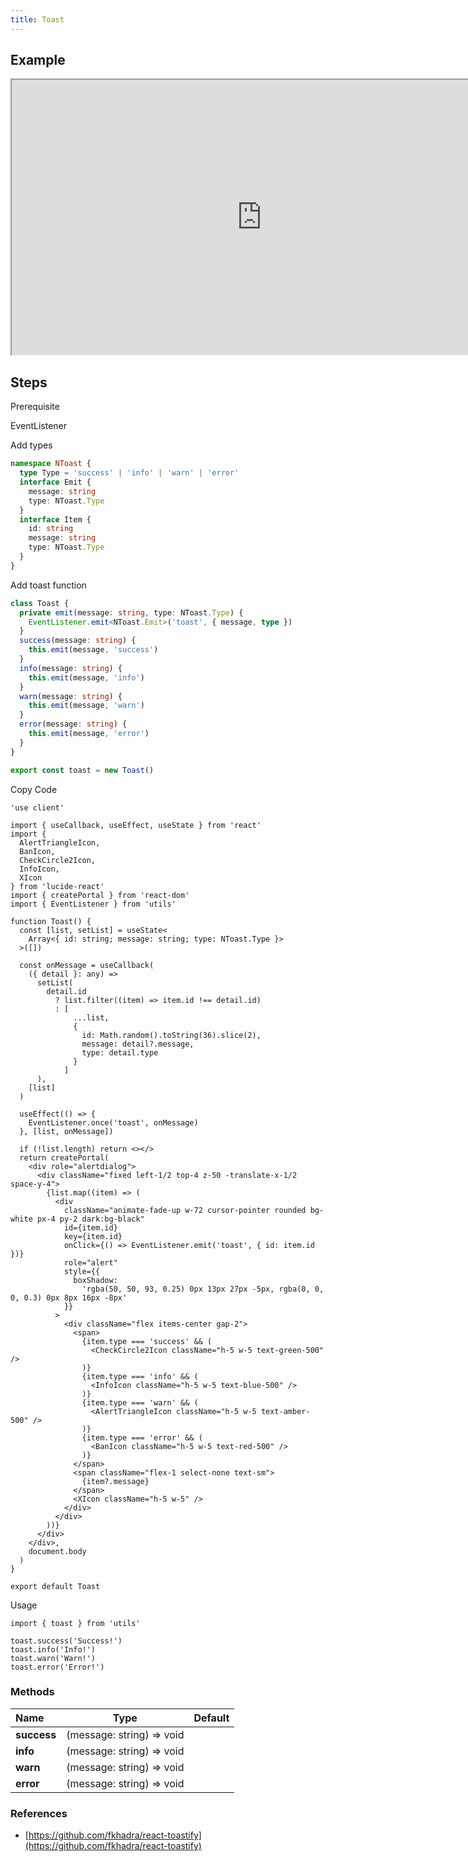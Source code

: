 ```yaml
---
title: Toast
---
```


## Example

<iframe
  src="https://workshop.kidow.me/?path=/docs/components-toast-v1--docs"
  width="800"
  height="440"
></iframe>

## Steps

<Steps>

<Step>Prerequisite</Step>

EventListener

<Step>Add types</Step>

```ts
namespace NToast {
  type Type = 'success' | 'info' | 'warn' | 'error'
  interface Emit {
    message: string
    type: NToast.Type
  }
  interface Item {
    id: string
    message: string
    type: NToast.Type
  }
}
```

<Step>Add toast function</Step>

```ts title="utils/index.ts"
class Toast {
  private emit(message: string, type: NToast.Type) {
    EventListener.emit<NToast.Emit>('toast', { message, type })
  }
  success(message: string) {
    this.emit(message, 'success')
  }
  info(message: string) {
    this.emit(message, 'info')
  }
  warn(message: string) {
    this.emit(message, 'warn')
  }
  error(message: string) {
    this.emit(message, 'error')
  }
}

export const toast = new Toast()
```

<Step>Copy Code</Step>

```tsx title="containers/Toast/index.tsx"
'use client'

import { useCallback, useEffect, useState } from 'react'
import {
  AlertTriangleIcon,
  BanIcon,
  CheckCircle2Icon,
  InfoIcon,
  XIcon
} from 'lucide-react'
import { createPortal } from 'react-dom'
import { EventListener } from 'utils'

function Toast() {
  const [list, setList] = useState<
    Array<{ id: string; message: string; type: NToast.Type }>
  >([])

  const onMessage = useCallback(
    ({ detail }: any) =>
      setList(
        detail.id
          ? list.filter((item) => item.id !== detail.id)
          : [
              ...list,
              {
                id: Math.random().toString(36).slice(2),
                message: detail?.message,
                type: detail.type
              }
            ]
      ),
    [list]
  )

  useEffect(() => {
    EventListener.once('toast', onMessage)
  }, [list, onMessage])

  if (!list.length) return <></>
  return createPortal(
    <div role="alertdialog">
      <div className="fixed left-1/2 top-4 z-50 -translate-x-1/2 space-y-4">
        {list.map((item) => (
          <div
            className="animate-fade-up w-72 cursor-pointer rounded bg-white px-4 py-2 dark:bg-black"
            id={item.id}
            key={item.id}
            onClick={() => EventListener.emit('toast', { id: item.id })}
            role="alert"
            style={{
              boxShadow:
                'rgba(50, 50, 93, 0.25) 0px 13px 27px -5px, rgba(0, 0, 0, 0.3) 0px 8px 16px -8px'
            }}
          >
            <div className="flex items-center gap-2">
              <span>
                {item.type === 'success' && (
                  <CheckCircle2Icon className="h-5 w-5 text-green-500" />
                )}
                {item.type === 'info' && (
                  <InfoIcon className="h-5 w-5 text-blue-500" />
                )}
                {item.type === 'warn' && (
                  <AlertTriangleIcon className="h-5 w-5 text-amber-500" />
                )}
                {item.type === 'error' && (
                  <BanIcon className="h-5 w-5 text-red-500" />
                )}
              </span>
              <span className="flex-1 select-none text-sm">
                {item?.message}
              </span>
              <XIcon className="h-5 w-5" />
            </div>
          </div>
        ))}
      </div>
    </div>,
    document.body
  )
}

export default Toast
```

<Step>Usage</Step>

```tsx
import { toast } from 'utils'

toast.success('Success!')
toast.info('Info!')
toast.warn('Warn!')
toast.error('Error!')
```

</Steps>

### Methods

| Name        |           Type            | Default |
| :---------- | :-----------------------: | :-----: |
| **success** | (message: string) => void |         |
| **info**    | (message: string) => void |         |
| **warn**    | (message: string) => void |         |
| **error**   | (message: string) => void |         |

### References

- [https://github.com/fkhadra/react-toastify](https://github.com/fkhadra/react-toastify)
